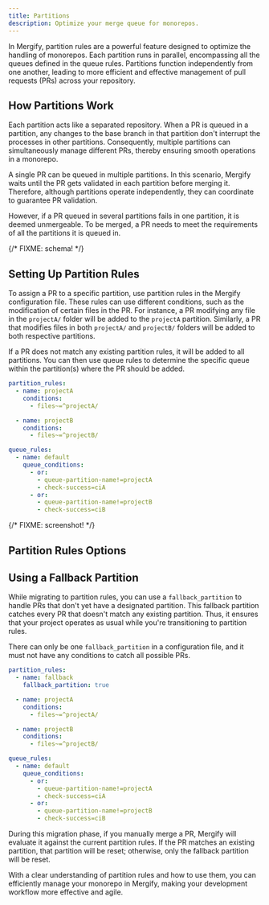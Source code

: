 ```yaml
---
title: Partitions
description: Optimize your merge queue for monorepos.
---
```



In Mergify, partition rules are a powerful feature designed to optimize the
handling of monorepos. Each partition runs in parallel, encompassing all the
queues defined in the queue rules. Partitions function independently from one
another, leading to more efficient and effective management of pull requests
(PRs) across your repository.

## How Partitions Work

Each partition acts like a separated repository. When a PR is queued in a
partition, any changes to the base branch in that partition don't interrupt the
processes in other partitions. Consequently, multiple partitions can
simultaneously manage different PRs, thereby ensuring smooth operations in a
monorepo.

A single PR can be queued in multiple partitions. In this scenario, Mergify
waits until the PR gets validated in each partition before merging it.
Therefore, although partitions operate independently, they can coordinate to
guarantee PR validation.

However, if a PR queued in several partitions fails in one partition, it is
deemed unmergeable. To be merged, a PR needs to meet the requirements of all
the partitions it is queued in.

{/* FIXME: schema! */}

## Setting Up Partition Rules

To assign a PR to a specific partition, use partition rules in the Mergify
configuration file. These rules can use different conditions, such as the
modification of certain files in the PR. For instance, a PR modifying any file
in the `projectA/` folder will be added to the `projectA` partition. Similarly,
a PR that modifies files in both `projectA/` and `projectB/` folders will be
added to both respective partitions.

If a PR does not match any existing partition rules, it will be added to all
partitions. You can then use queue rules to determine the specific queue within
the partition(s) where the PR should be added.

```yaml
partition_rules:
  - name: projectA
    conditions:
      - files~=^projectA/

  - name: projectB
    conditions:
      - files~=^projectB/

queue_rules:
  - name: default
    queue_conditions:
      - or:
        - queue-partition-name!=projectA
        - check-success=ciA
      - or:
        - queue-partition-name!=projectB
        - check-success=ciB
```

{/* FIXME: screenshot! */}

## Partition Rules Options

<OptionsTable name="PartitionRule" />

## Using a Fallback Partition

While migrating to partition rules, you can use a `fallback_partition` to
handle PRs that don't yet have a designated partition. This fallback partition
catches every PR that doesn't match any existing partition. Thus, it ensures
that your project operates as usual while you're transitioning to partition
rules.

There can only be one `fallback_partition` in a configuration file, and it must
not have any conditions to catch all possible PRs.

```yaml
partition_rules:
  - name: fallback
    fallback_partition: true

  - name: projectA
    conditions:
      - files~=^projectA/

  - name: projectB
    conditions:
      - files~=^projectB/

queue_rules:
  - name: default
    queue_conditions:
      - or:
        - queue-partition-name!=projectA
        - check-success=ciA
      - or:
        - queue-partition-name!=projectB
        - check-success=ciB
```

During this migration phase, if you manually merge a PR, Mergify will evaluate
it against the current partition rules. If the PR matches an existing
partition, that partition will be reset; otherwise, only the fallback partition
will be reset.

With a clear understanding of partition rules and how to use them, you can
efficiently manage your monorepo in Mergify, making your development workflow
more effective and agile.

